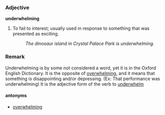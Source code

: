 ===Adjective===
'''underwhelming'''

#To fail to interest; usually used in response to something that was presented as exciting.
#:''The dinosaur island in Crystal Palace Park is underwhelming.''

===Remark===
Underwhelming is by some not considered a word, yet it is in the Oxford English Dictionary. It is the opposite of [[overwhelming]], and it means that something is disappointing and/or depressing. (Ex: That performance was underwhelming)
It is the adjective form of the verb to [[underwhelm]]

====antonyms====
*[[overwhelming]]
